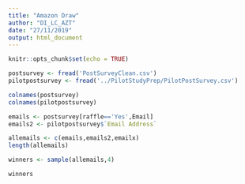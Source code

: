 ```yaml
---
title: "Amazon Draw"
author: "DI_LC_AZT"
date: "27/11/2019"
output: html_document
---
```


```r
knitr::opts_chunk$set(echo = TRUE)
```

```r
postsurvey <- fread('PostSurveyClean.csv')
pilotpostsurvey <- fread('../PilotStudyPrep/PilotPostSurvey.csv')
```


```r
colnames(postsurvey)
colnames(pilotpostsurvey)
```

```r
emails <- postsurvey[raffle=='Yes',Email]
emails2 <- pilotpostsurvey$`Email Address`
```

```r
allemails <- c(emails,emails2,emailx)
length(allemails)
```

```r
winners <- sample(allemails,4)
```

```r
winners
```

